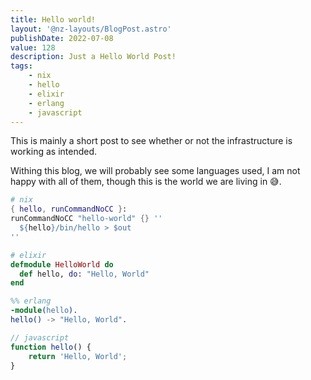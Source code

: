 ```yaml
---
title: Hello world!
layout: '@nz-layouts/BlogPost.astro'
publishDate: 2022-07-08
value: 128
description: Just a Hello World Post!
tags:
    - nix
    - hello
    - elixir
    - erlang
    - javascript
---
```


This is mainly a short post to see whether or not the infrastructure is working
as intended.

Withing this blog, we will probably see some languages used, I am not happy with
all of them, though this is the world we are living in 😅.

```nix foo="bar"
# nix
{ hello, runCommandNoCC }:
runCommandNoCC "hello-world" {} ''
  ${hello}/bin/hello > $out
''
```

```elixir
# elixir
defmodule HelloWorld do
  def hello, do: "Hello, World"
end
```

```erlang
%% erlang
-module(hello).
hello() -> "Hello, World".
```

```js
// javascript
function hello() {
	return 'Hello, World';
}
```
